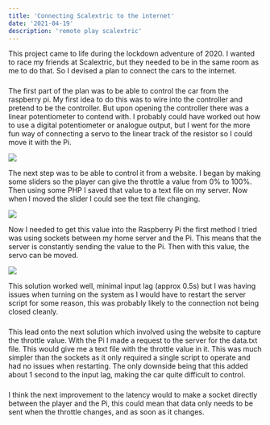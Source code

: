 ```yaml
---
title: 'Connecting Scalextric to the internet'
date: '2021-04-19'
description: 'remote play scalextric'
---
```


This project came to life during the lockdown adventure of 2020. I wanted to race my friends at Scalextric, but they needed to be in the same room as me to do that. So I devised a plan to connect the cars to the internet.
###  
The first part of the plan was to be able to control the car from the raspberry pi. My first idea to do this was to wire into the controller and pretend to be the controller. But upon opening the controller there was a linear potentiometer to contend with. I probably could have worked out how to use a digital potentiometer or analogue output, but I went for the more fun way of connecting a servo to the linear track of the resistor so I could move it with the Pi.

![](/images/scalextric-controller.jpg#200x400)


The next step was to be able to control it from a website. I began by making some sliders so the player can give the throttle a value from 0% to 100%. Then using some PHP I saved that value to a text file on my server. Now when I moved the slider I could see the text file changing.

![](/images/sliders.png) 


Now I needed to get this value into the Raspberry Pi the first method I tried was using sockets between my home server and the Pi. This means that the server is constantly sending the value to the Pi. Then with this value, the servo can be moved.

![](/images/controller-moving.gif#200x400) 

This solution worked well, minimal input lag (approx 0.5s) but I was having issues when turning on the system as I would have to restart the server script for some reason, this was probably likely to the connection not being closed cleanly.
###  
This lead onto the next solution which involved using the website to capture the throttle value. With the Pi I made a request to the server for the data.txt file. This would give me a text file with the throttle value in it. This was much simpler than the sockets as it only required a single script to operate and had no issues when restarting. The only downside being that this added about 1 second to the input lag, making the car quite difficult to control. 
###  
I think the next improvement to the latency would to make a socket directly between the player and the Pi, this could mean that data only needs to be sent when the throttle changes, and as soon as it changes.